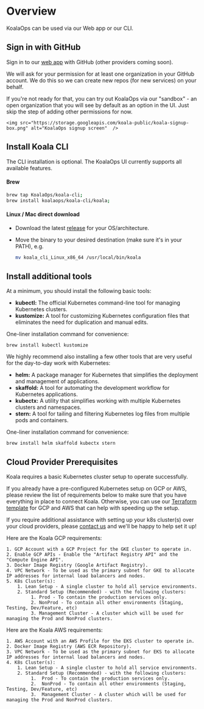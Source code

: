 # Overview

KoalaOps can be used via our Web app or our CLI.

## Sign in with GitHub

Sign in to our [web app](https://app.koalaops.com/) with GitHub (other providers coming soon).

We will ask for your permission for at least one organization in your GitHub account. We do this so we can create new repos (for new services) on your behalf.

If you're not ready for that, you can try out KoalaOps via our "sandbox" - an open organization that you will see by default as an option in the UI. Just skip the step of adding other permissions for now.

    <img src="https://storage.googleapis.com/koala-public/koala-signup-box.png" alt="KoalaOps signup screen"  />

## Install Koala CLI

The CLI installation is optional. The KoalaOps UI currently supports all available features.

#### Brew

``` bash
brew tap KoalaOps/koala-cli;
brew install koalaops/koala-cli/koala;
```

#### Linux / Mac direct download

- Download the latest [release](https://github.com/KoalaOps/koala-cli/releases) for your OS/architecture.
- Move the binary to your desired destination (make sure it's in your PATH), e.g. 
  
  ``` bash
  mv koala_cli_Linux_x86_64 /usr/local/bin/koala
  ```

## Install additional tools

At a minimum, you should install the following basic tools:

- **kubectl:** The official Kubernetes command-line tool for managing Kubernetes clusters.
- **kustomize:** A tool for customizing Kubernetes configuration files that eliminates the need for duplication and manual edits.

One-liner installation command for convenience:

```
brew install kubectl kustomize
```

We highly recommend also installing a few other tools that are very useful for the day-to-day work with Kubernetes:

- **helm:** A package manager for Kubernetes that simplifies the deployment and management of applications.
- **skaffold:** A tool for automating the development workflow for Kubernetes applications.
- **kubectx:** A utility that simplifies working with multiple Kubernetes clusters and namespaces.
- **stern:** A tool for tailing and filtering Kubernetes log files from multiple pods and containers.

One-liner installation command for convenience:

```
brew install helm skaffold kubectx stern
```

## Cloud Provider Prerequisites 
Koala requires a basic Kubernetes cluster setup to operate successfully.

If you already have a pre-configured Kubernetes setup on GCP or AWS, please review the list of requirements below to make sure that you have everything in place to connect Koala. 
Otherwise, you can use our [Terraform template](https://github.com/KoalaOps/infra-template/) for GCP and AWS that can help with speeding up the setup.  

If you require additional assistance with setting up your k8s cluster(s) over your cloud providers, please [contact us](mailto:support@koalaops.com) and we'll be happy to help set it up!

<Tabs>
  <Tab title="GCP">
     Here are the Koala GCP requirements:

    1. GCP Account with a GCP Project for the GKE cluster to operate in.
    2. Enable GCP APIs - Enable the "Artifact Registry API" and the "Compute Engine API".
    3. Docker Image Registry (Google Artifact Registry).
    4. VPC Network - To be used as the primary subnet for GKE to allocate IP addresses for internal load balancers and nodes.
    5. K8s Cluster(s):
        1. Lean Setup - A single cluster to hold all service environments.
        2. Standard Setup (Recommended) - with the following clusters:
             1. Prod - To contain the production services only.
             2. NonProd - To contain all other environments (Staging, Testing, Dev/Feature, etc)
             3. Management Cluster - A cluster which will be used for managing the Prod and NonProd clusters.
  </Tab>
  <Tab title="AWS">
    Here are the Koala AWS requirements:

    1. AWS Account with an AWS Profile for the EKS cluster to operate in.
    2. Docker Image Registry (AWS ECR Repository).
    3. VPC Network - To be used as the primary subnet for EKS to allocate IP addresses for internal load balancers and nodes.
    4. K8s Cluster(s):
        1. Lean Setup - A single cluster to hold all service environments.
        2. Standard Setup (Recommended) - with the following clusters:
             1.  Prod - To contain the production services only.
             2.  NonProd - To contain all other environments (Staging, Testing, Dev/Feature, etc)
             3.  Management Cluster - A cluster which will be used for managing the Prod and NonProd clusters.
  </Tab>
</Tabs>